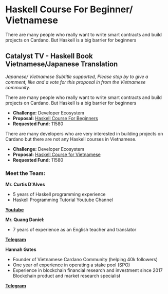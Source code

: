 # Haskell Course For Beginner/ Vietnamese

There are many people who really want to write smart contracts and build projects on Cardano. But Haskell is a big barrier for beginners
<br/>

<YouTube youTubeId="mWvgegef6yc" />

## Catalyst TV - Haskell Book Vietnamese/Japanese Translation

*Japanese/ Vietnamese Subtitle supported, Please stop by to give a comment, like and a vote for this proposal in from the Vietnamese community.*

There are many people who really want to write smart contracts and build projects on Cardano. But Haskell is a big barrier for beginners

- **Challenge:** Developer Ecosystem
- **Proposal:** [Haskell Course For Beginners](https://cardano.ideascale.com/c/idea/399961)
- **Requested Fund:** 11580

There are many developers who are very interested in building projects on Cardano but there are not any Haskell courses in Vietnamese.

- **Challenge:** Developer Ecosystem
- **Proposal:** [Haskell Course for Vietnamese](https://cardano.ideascale.com/c/idea/399969)
- **Requested Fund:** 11580

### Meet the Team:

**Mr. Curtis D'Alves**

- 5 years of Haskell programming experience
- Haskell Programming Tutorial Youtube Channel

[**Youtube**](https://www.youtube.com/watch?v=et1WeaZlQm0)

**Mr. Quang Daniel:**

- 7 years of experience as an English teacher and translator

[**Telegram**](https://t.me/quangdaniel)

**Hannah Gates**

- Founder of Vietnamese Cardano Community (helping 40k followers)
- One year of experience in operating a stake pool (SPO)
- Experience in blockchain financial research and investment since 2017 Blockchain product and market research specialist

[**Telegram**](https://t.me/hannahgates)

